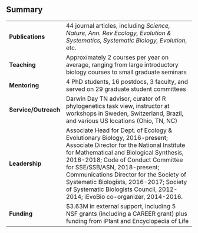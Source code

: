 

## Summary

 


                                                                                                                                                                                                                                                                                                                                                                                                                                 
---------------------  ----------------------------------------------------------------------------------------------------------------------------------------------------------------------------------------------------------------------------------------------------------------------------------------------------------------------------------------------------------------------------------------------------------
**Publications**       44 journal articles, including *Science, Nature, Ann. Rev Ecology, Evolution & Systematics, Systematic Biology, Evolution*, etc.                                                                                                                                                                                                                                                                          
**Teaching**           Approximately 2 courses per year on average, ranging from large introductory biology courses to small graduate seminars                                                                                                                                                                                                                                                                                   
**Mentoring**          4 PhD students, 16 postdocs, 3 faculty, and served on 29 graduate student committees                                                                                                                                                                                                                                                                                                                      
**Service/Outreach**   Darwin Day TN advisor, curator of R phylogenetics task view, instructor at workshops in Sweden, Switzerland, Brazil, and various US locations (Ohio, TN, NC)                                                                                                                                                                                                                                              
**Leadership**         Associate Head for Dept. of Ecology & Evolutionary Biology, 2016-present; Associate Director for the National Institute for Mathematical and Biological Synthesis, 2016-2018; Code of Conduct Committee for SSE/SSB/ASN, 2018-present; Communications Director for the Society of Systematic Biologists, 2016-2017; Society of Systematic Biologists Council, 2012-2014; iEvoBio co-organizer, 2014-2016. 
**Funding**            $3.63M in external support, including 5 NSF grants (including a CAREER grant) plus funding from iPlant and Encyclopedia of Life                                                                                                                                                                                                                                                                           
---------------------  ----------------------------------------------------------------------------------------------------------------------------------------------------------------------------------------------------------------------------------------------------------------------------------------------------------------------------------------------------------------------------------------------------------
